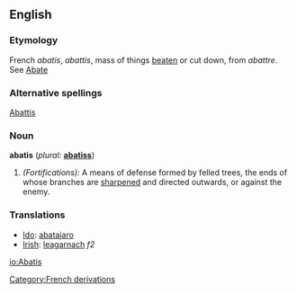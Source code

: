 {{Wikisource1911Enc|Abatis}}
==English==

===Etymology===
French ''abatis'', ''abattis'', mass of things [[beaten]] or cut down, from ''abattre''. See [[Abate]]

===Alternative spellings===
[[Abattis]]

===Noun===
'''abatis'''  (''plural:'' '''[[abatiss]]''')
# ''(Fortifications):'' A means of defense formed by felled trees, the ends of whose branches are [[sharpened]] and directed outwards, or against the enemy.

===Translations===
*[[Ido]]: [[abatajaro]]
*[[Irish]]: [[leagarnach]] ''f2''

[[io:Abatis]]
[[Category:French derivations]]